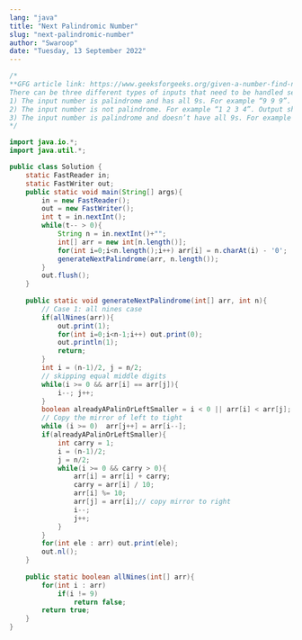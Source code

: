 ```yaml
---
lang: "java"
title: "Next Palindromic Number"
slug: "next-palindromic-number"
author: "Swaroop"
date: "Tuesday, 13 September 2022"
---
```

```java
/*
**GFG article link: https://www.geeksforgeeks.org/given-a-number-find-next-smallest-palindrome-larger-than-this-number/
There can be three different types of inputs that need to be handled separately. 
1) The input number is palindrome and has all 9s. For example “9 9 9”. Output should be “1 0 0 1” 
2) The input number is not palindrome. For example “1 2 3 4”. Output should be “1 3 3 1”  
3) The input number is palindrome and doesn’t have all 9s. For example “1 2 2 1”. Output should be “1 3 3 1”.
*/

import java.io.*;
import java.util.*;

public class Solution {
    static FastReader in; 
    static FastWriter out;
    public static void main(String[] args){
        in = new FastReader();
        out = new FastWriter();
        int t = in.nextInt();
        while(t-- > 0){
            String n = in.nextInt()+"";
            int[] arr = new int[n.length()];
            for(int i=0;i<n.length();i++) arr[i] = n.charAt(i) - '0';
            generateNextPalindrome(arr, n.length());
        }
        out.flush();
    }
    
    public static void generateNextPalindrome(int[] arr, int n){
        // Case 1: all nines case
        if(allNines(arr)){
            out.print(1);
            for(int i=0;i<n-1;i++) out.print(0);
            out.println(1);
            return;
        }
        int i = (n-1)/2, j = n/2;
        // skipping equal middle digits
        while(i >= 0 && arr[i] == arr[j]){
            i--; j++;
        }
        boolean alreadyAPalinOrLeftSmaller = i < 0 || arr[i] < arr[j];
        // Copy the mirror of left to tight
        while (i >= 0)  arr[j++] = arr[i--];
        if(alreadyAPalinOrLeftSmaller){
            int carry = 1;
            i = (n-1)/2;
            j = n/2;
            while(i >= 0 && carry > 0){
                arr[i] = arr[i] + carry;
                carry = arr[i] / 10;
                arr[i] %= 10;
                arr[j] = arr[i];// copy mirror to right
                i--;
                j++;
            }
        }
        for(int ele : arr) out.print(ele);
        out.nl();
    }
    
    public static boolean allNines(int[] arr){
        for(int i : arr)
            if(i != 9) 
                return false;
        return true;
    }
}
```